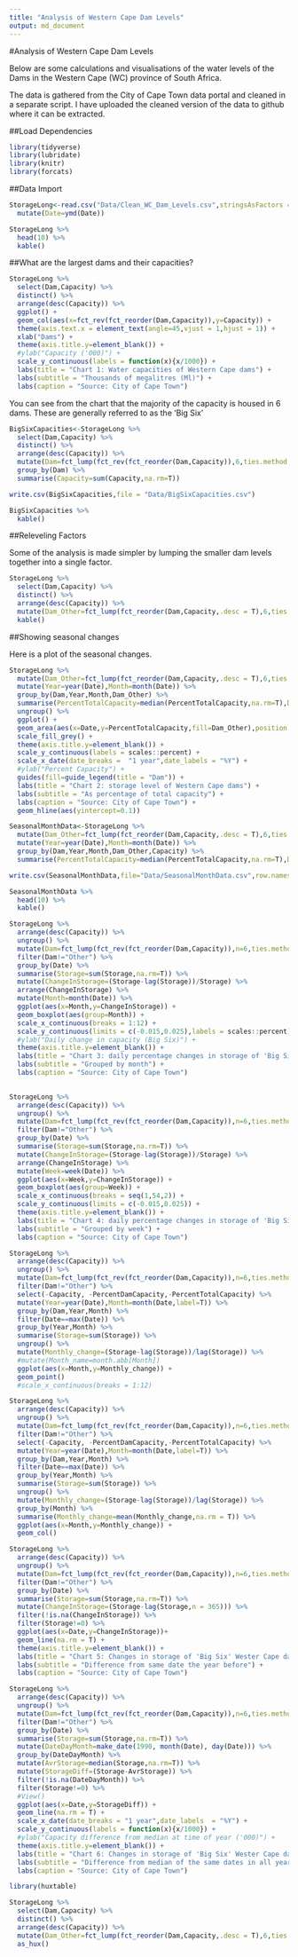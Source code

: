 ```yaml
---
title: "Analysis of Western Cape Dam Levels"
output: md_document
---
```


#Analysis of Western Cape Dam Levels

Below are some calculations and visualisations of the water levels of the Dams in the Western Cape  (WC) province of South Africa.

The data is gathered from the City of Cape Town data portal and cleaned in a separate script. I have uploaded the cleaned version of the data to github where it can be extracted.


##Load Dependencies

```r
library(tidyverse)
library(lubridate)
library(knitr)
library(forcats)
```


##Data Import

```r
StorageLong<-read.csv("Data/Clean_WC_Dam_Levels.csv",stringsAsFactors = F) %>% 
  mutate(Date=ymd(Date)) 

StorageLong %>% 
  head(10) %>% 
  kable()
```


##What are the largest dams and their capacities?

```r
StorageLong %>% 
  select(Dam,Capacity) %>% 
  distinct() %>% 
  arrange(desc(Capacity)) %>% 
  ggplot() +
  geom_col(aes(x=fct_rev(fct_reorder(Dam,Capacity)),y=Capacity)) +
  theme(axis.text.x = element_text(angle=45,vjust = 1,hjust = 1)) +
  xlab("Dams") +
  theme(axis.title.y=element_blank()) +
  #ylab("Capacity ('000)") +
  scale_y_continuous(labels = function(x){x/1000}) +
  labs(title = "Chart 1: Water capacities of Western Cape dams") +
  labs(subtitle = "Thousands of megalitres (Ml)") +
  labs(caption = "Source: City of Cape Town")
```

You can see from the chart that the majority of the capacity is housed in 6 dams. These are generally referred to as the 'Big Six'

```r
BigSixCapacities<-StorageLong %>% 
  select(Dam,Capacity) %>% 
  distinct() %>% 
  arrange(desc(Capacity)) %>% 
  mutate(Dam=fct_lump(fct_rev(fct_reorder(Dam,Capacity)),6,ties.method = "first")) %>% 
  group_by(Dam) %>% 
  summarise(Capacity=sum(Capacity,na.rm=T))

write.csv(BigSixCapacities,file = "Data/BigSixCapacities.csv")

BigSixCapacities %>% 
  kable()
```

##Releveling Factors

Some of the analysis is made simpler by lumping the smaller dam levels together into a single factor.

```r
StorageLong %>% 
  select(Dam,Capacity) %>% 
  distinct() %>% 
  arrange(desc(Capacity)) %>% 
  mutate(Dam_Other=fct_lump(fct_reorder(Dam,Capacity,.desc = T),6,ties.method = "first")) %>% 
  kable()
```


##Showing seasonal changes

Here is a plot of the seasonal changes.

```r
StorageLong %>% 
  mutate(Dam_Other=fct_lump(fct_reorder(Dam,Capacity,.desc = T),6,ties.method = "first")) %>% 
  mutate(Year=year(Date),Month=month(Date)) %>% 
  group_by(Dam,Year,Month,Dam_Other) %>% 
  summarise(PercentTotalCapacity=median(PercentTotalCapacity,na.rm=T),Date=median(Date,na.rm=T)) %>% 
  ungroup() %>% 
  ggplot() +
  geom_area(aes(x=Date,y=PercentTotalCapacity,fill=Dam_Other),position = "stack") +
  scale_fill_grey() +
  theme(axis.title.y=element_blank()) +
  scale_y_continuous(labels = scales::percent) +
  scale_x_date(date_breaks =  "1 year",date_labels = "%Y") +
  #ylab("Percent Capacity") +
  guides(fill=guide_legend(title = "Dam")) +
  labs(title = "Chart 2: storage level of Western Cape dams") +
  labs(subtitle = "As percentage of total capacity") +
  labs(caption = "Source: City of Cape Town") +
  geom_hline(aes(yintercept=0.1))
```

```r
SeasonalMonthData<-StorageLong %>% 
  mutate(Dam_Other=fct_lump(fct_reorder(Dam,Capacity,.desc = T),6,ties.method = "first")) %>% 
  mutate(Year=year(Date),Month=month(Date)) %>% 
  group_by(Dam,Year,Month,Dam_Other,Capacity) %>% 
  summarise(PercentTotalCapacity=median(PercentTotalCapacity,na.rm=T),Date=median(Date,na.rm=T))

write.csv(SeasonalMonthData,file="Data/SeasonalMonthData.csv",row.names = F,na = "")

SeasonalMonthData %>% 
  head(10) %>% 
  kable()
```



```r
StorageLong %>% 
  arrange(desc(Capacity)) %>% 
  ungroup() %>% 
  mutate(Dam=fct_lump(fct_rev(fct_reorder(Dam,Capacity)),n=6,ties.method = "first")) %>% 
  filter(Dam!="Other") %>% 
  group_by(Date) %>% 
  summarise(Storage=sum(Storage,na.rm=T)) %>% 
  mutate(ChangeInStorage=(Storage-lag(Storage))/Storage) %>%
  arrange(ChangeInStorage) %>% 
  mutate(Month=month(Date)) %>% 
  ggplot(aes(x=Month,y=ChangeInStorage)) +
  geom_boxplot(aes(group=Month)) +
  scale_x_continuous(breaks = 1:12) +
  scale_y_continuous(limits = c(-0.015,0.025),labels = scales::percent) +
  #ylab("Daily change in capacity (Big Six)") +
  theme(axis.title.y=element_blank()) +
  labs(title = "Chart 3: daily percentage changes in storage of 'Big Six' Wester Cape dams") +
  labs(subtitle = "Grouped by month") +
  labs(caption = "Source: City of Cape Town")
  
```

```r
StorageLong %>% 
  arrange(desc(Capacity)) %>% 
  ungroup() %>% 
  mutate(Dam=fct_lump(fct_rev(fct_reorder(Dam,Capacity)),n=6,ties.method = "first")) %>% 
  filter(Dam!="Other") %>% 
  group_by(Date) %>% 
  summarise(Storage=sum(Storage,na.rm=T)) %>% 
  mutate(ChangeInStorage=(Storage-lag(Storage))/Storage) %>%
  arrange(ChangeInStorage) %>% 
  mutate(Week=week(Date)) %>% 
  ggplot(aes(x=Week,y=ChangeInStorage)) +
  geom_boxplot(aes(group=Week)) +
  scale_x_continuous(breaks = seq(1,54,2)) +
  scale_y_continuous(limits = c(-0.015,0.025)) +
  theme(axis.title.y=element_blank()) +
  labs(title = "Chart 4: daily percentage changes in storage of 'Big Six' Wester Cape dams") +
  labs(subtitle = "Grouped by week") +
  labs(caption = "Source: City of Cape Town")
```

```r
StorageLong %>% 
  arrange(desc(Capacity)) %>% 
  ungroup() %>% 
  mutate(Dam=fct_lump(fct_rev(fct_reorder(Dam,Capacity)),n=6,ties.method = "first")) %>% 
  filter(Dam!="Other") %>% 
  select(-Capacity, -PercentDamCapacity,-PercentTotalCapacity) %>% 
  mutate(Year=year(Date),Month=month(Date,label=T)) %>% 
  group_by(Dam,Year,Month) %>% 
  filter(Date==max(Date)) %>% 
  group_by(Year,Month) %>% 
  summarise(Storage=sum(Storage)) %>% 
  ungroup() %>% 
  mutate(Monthly_change=(Storage-lag(Storage))/lag(Storage)) %>% 
  #mutate(Month_name=month.abb[Month]) 
  ggplot(aes(x=Month,y=Monthly_change)) +
  geom_point() 
  #scale_x_continuous(breaks = 1:12) 
```

```r
StorageLong %>% 
  arrange(desc(Capacity)) %>% 
  ungroup() %>% 
  mutate(Dam=fct_lump(fct_rev(fct_reorder(Dam,Capacity)),n=6,ties.method = "first")) %>% 
  filter(Dam!="Other") %>% 
  select(-Capacity, -PercentDamCapacity,-PercentTotalCapacity) %>% 
  mutate(Year=year(Date),Month=month(Date,label=T)) %>% 
  group_by(Dam,Year,Month) %>% 
  filter(Date==max(Date)) %>% 
  group_by(Year,Month) %>% 
  summarise(Storage=sum(Storage)) %>% 
  ungroup() %>% 
  mutate(Monthly_change=(Storage-lag(Storage))/lag(Storage)) %>% 
  group_by(Month) %>% 
  summarise(Monthly_change=mean(Monthly_change,na.rm = T)) %>% 
  ggplot(aes(x=Month,y=Monthly_change)) +
  geom_col()
```


```r
StorageLong %>% 
  arrange(desc(Capacity)) %>% 
  ungroup() %>% 
  mutate(Dam=fct_lump(fct_rev(fct_reorder(Dam,Capacity)),n=6,ties.method = "first")) %>% 
  filter(Dam!="Other") %>% 
  group_by(Date) %>% 
  summarise(Storage=sum(Storage,na.rm=T)) %>% 
  mutate(ChangeInStorage=(Storage-lag(Storage,n = 365))) %>% 
  filter(!is.na(ChangeInStorage)) %>% 
  filter(Storage!=0) %>% 
  ggplot(aes(x=Date,y=ChangeInStorage))+
  geom_line(na.rm = T) +
  theme(axis.title.y=element_blank()) +
  labs(title = "Chart 5: Changes in storage of 'Big Six' Wester Cape dams") +
  labs(subtitle = "Difference from same date the year before") +
  labs(caption = "Source: City of Cape Town")

```

```r
StorageLong %>% 
  arrange(desc(Capacity)) %>% 
  ungroup() %>% 
  mutate(Dam=fct_lump(fct_rev(fct_reorder(Dam,Capacity)),n=6,ties.method = "first")) %>% 
  filter(Dam!="Other") %>% 
  group_by(Date) %>% 
  summarise(Storage=sum(Storage,na.rm=T)) %>% 
  mutate(DateDayMonth=make_date(1990, month(Date), day(Date))) %>% 
  group_by(DateDayMonth) %>% 
  mutate(AvrStorage=median(Storage,na.rm=T)) %>% 
  mutate(StorageDiff=(Storage-AvrStorage)) %>% 
  filter(!is.na(DateDayMonth)) %>% 
  filter(Storage!=0) %>% 
  #View()
  ggplot(aes(x=Date,y=StorageDiff)) +
  geom_line(na.rm = T) +
  scale_x_date(date_breaks = "1 year",date_labels  = "%Y") +
  scale_y_continuous(labels = function(x){x/1000}) +
  #ylab("Capacity difference from median at time of year ('000)") +
  theme(axis.title.y=element_blank()) +
  labs(title = "Chart 6: Changes in storage of 'Big Six' Wester Cape dams") +
  labs(subtitle = "Difference from median of the same dates in all years with available data") +
  labs(caption = "Source: City of Cape Town")

```
```r
library(huxtable)

StorageLong %>% 
  select(Dam,Capacity) %>% 
  distinct() %>% 
  arrange(desc(Capacity)) %>% 
  mutate(Dam_Other=fct_lump(fct_reorder(Dam,Capacity,.desc = T),6,ties.method = "first")) %>% 
  as_hux()
```



